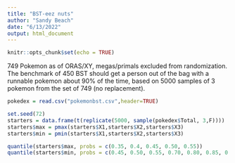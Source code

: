 ---
title: "BST-eez nuts"
author: "Sandy Beach"
date: "6/13/2022"
output: html_document
---

```{r setup, include=FALSE}
knitr::opts_chunk$set(echo = TRUE)
```

749 Pokemon as of ORAS/XY, megas/primals excluded from randomization. 
The benchmark of 450 BST should get a person out of the bag with a runnable pokemon about 90% of the time, based on 5000 samples of 3 pokemon from the set of 749 (no replacement).

```{r}
pokedex = read.csv("pokemonbst.csv",header=TRUE)
```
```{r}
set.seed(72)
starters = data.frame(t(replicate(5000, sample(pokedex$Total, 3,F))))
starters$max = pmax(starters$X1,starters$X2,starters$X3)
starters$min = pmin(starters$X1,starters$X2,starters$X3)
```
```{r}
quantile(starters$max, probs = c(0.35, 0.4, 0.45, 0.50, 0.55))
quantile(starters$min, probs = c(0.45, 0.50, 0.55, 0.70, 0.80, 0.85, 0.87, 0.88, 0.89, 0.90, 0.91))
```


